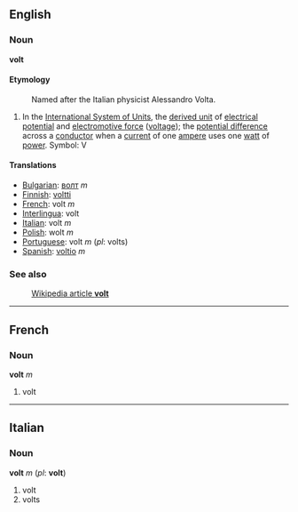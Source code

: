 ==English==
===Noun===
'''volt'''

====Etymology====
:Named after the Italian physicist Alessandro Volta.

#In the [[International System of Units]], the [[derived unit]] of [[electrical potential]] and [[electromotive force]] ([[voltage]]); the [[potential difference]] across a [[conductor]] when a [[current]] of one [[ampere]] uses one [[watt]] of [[power]].  Symbol: V

====Translations====
*[[Bulgarian]]: [[волт]] ''m''
*[[Finnish]]: [[voltti]]
*[[French]]: volt ''m'' 
*[[Interlingua]]: volt
*[[Italian]]: volt ''m''
*[[Polish]]: wolt ''m''
*[[Portuguese]]: volt ''m'' (''pl'': volts)
*[[Spanish]]: [[voltio]] ''m''

===See also===
:[[en:volt|Wikipedia article '''volt''']]

----
==French==
===Noun===
'''volt''' ''m''

#volt

----
==Italian==
===Noun===
'''volt''' ''m'' (''pl'': '''volt''')

#volt
#volts